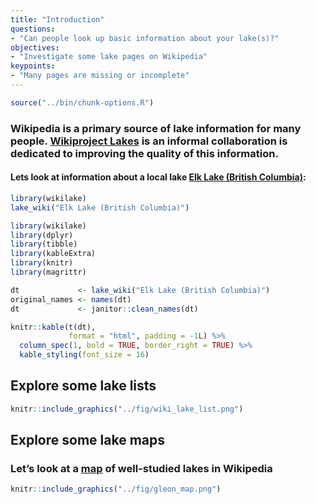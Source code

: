```yaml
---
title: "Introduction"
questions:
- "Can people look up basic information about your lake(s)?"
objectives:
- "Investigate some lake pages on Wikipedia"
keypoints:
- "Many pages are missing or incomplete"
---
```


```r
source("../bin/chunk-options.R")
```

### Wikipedia is a primary source of lake information for many people. [Wikiproject Lakes](https://en.wikipedia.org/wiki/Wikipedia:WikiProject_Lakes) is an informal collaboration is dedicated to improving the quality of this information.

#### Lets look at information about a local lake [Elk Lake (British Columbia)](https://en.wikipedia.org/wiki/Elk_Lake_(British_Columbia)):

```r
library(wikilake)
lake_wiki("Elk Lake (British Columbia)")
```

```r
library(wikilake)
library(dplyr)
library(tibble)
library(kableExtra)
library(knitr)
library(magrittr)

dt             <- lake_wiki("Elk Lake (British Columbia)")
original_names <- names(dt)
dt             <- janitor::clean_names(dt)

knitr::kable(t(dt), 
             format = "html", padding = -1L) %>%
  column_spec(1, bold = TRUE, border_right = TRUE) %>%
  kable_styling(font_size = 16)
```

## Explore some lake lists

```r
knitr::include_graphics("../fig/wiki_lake_list.png")
```

## Explore some lake maps

### Let's look at a [map](https://gist.github.com/jsta/e486f337be6d5bcdb3aeb1335959de52) of well-studied lakes in Wikipedia

```r

knitr::include_graphics("../fig/gleon_map.png")
```
